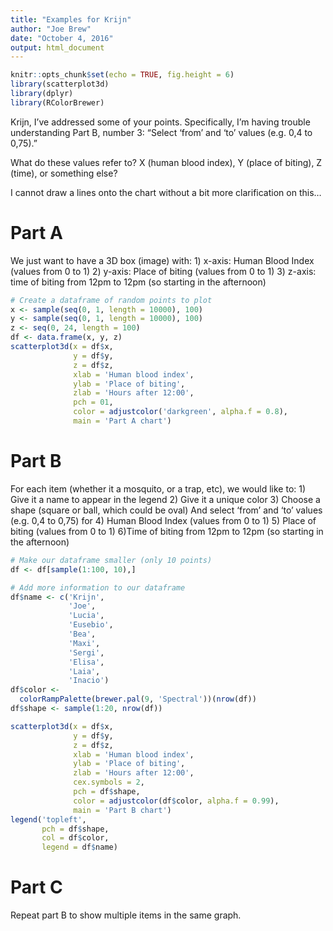 ```yaml
---
title: "Examples for Krijn"
author: "Joe Brew"
date: "October 4, 2016"
output: html_document
---
```


```r
knitr::opts_chunk$set(echo = TRUE, fig.height = 6)
library(scatterplot3d)
library(dplyr)
library(RColorBrewer)
```

Krijn, I've addressed some of your points. Specifically, I'm having trouble understanding Part B, number 3: "Select 'from' and 'to' values (e.g. 0,4 to 0,75)."

What do these values refer to? X (human blood index), Y (place of biting), Z (time), or something else? 

I cannot draw a lines onto the chart without a bit more clarification on this...



# Part A

We just want to have a 3D box (image) with:
1) x-axis: Human Blood Index (values from 0 to 1)
2) y-axis: Place of biting (values from 0 to 1)
3) z-axis: time of biting from 12pm to 12pm (so starting in the afternoon)

```r
# Create a dataframe of random points to plot
x <- sample(seq(0, 1, length = 10000), 100)
y <- sample(seq(0, 1, length = 10000), 100)
z <- seq(0, 24, length = 100)
df <- data.frame(x, y, z)
scatterplot3d(x = df$x,
              y = df$y,
              z = df$z,
              xlab = 'Human blood index',
              ylab = 'Place of biting',
              zlab = 'Hours after 12:00',
              pch = 01,
              color = adjustcolor('darkgreen', alpha.f = 0.8),
              main = 'Part A chart')
```

# Part B

For each item (whether it a mosquito, or a trap, etc), we would like to:
1) Give it a name to appear in the legend
2) Give it a unique color
3) Choose a shape (square or ball, which could be oval)
And select 'from' and 'to' values (e.g. 0,4 to 0,75) for
4) Human Blood Index (values from 0 to 1)
5) Place of biting (values from 0 to 1)
6)Time of biting from 12pm to 12pm (so starting in the afternoon)

```r
# Make our dataframe smaller (only 10 points)
df <- df[sample(1:100, 10),]

# Add more information to our dataframe
df$name <- c('Krijn',
             'Joe',
             'Lucia',
             'Eusebio',
             'Bea',
             'Maxi',
             'Sergi',
             'Elisa',
             'Laia',
             'Inacio')
df$color <- 
  colorRampPalette(brewer.pal(9, 'Spectral'))(nrow(df))
df$shape <- sample(1:20, nrow(df))

scatterplot3d(x = df$x,
              y = df$y,
              z = df$z,
              xlab = 'Human blood index',
              ylab = 'Place of biting',
              zlab = 'Hours after 12:00',
              cex.symbols = 2,
              pch = df$shape,
              color = adjustcolor(df$color, alpha.f = 0.99),
              main = 'Part B chart')
legend('topleft',
       pch = df$shape,
       col = df$color,
       legend = df$name)
```

# Part C

Repeat part B to show multiple items in the same graph.
